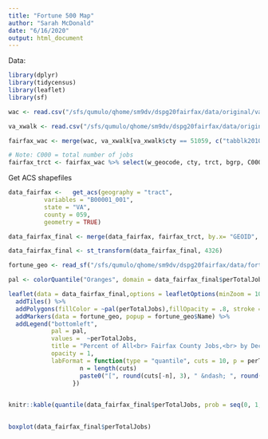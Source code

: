 ```yaml
---
title: "Fortune 500 Map"
author: "Sarah McDonald"
date: "6/16/2020"
output: html_document
---
```

Data:
```r
library(dplyr)
library(tidycensus)
library(leaflet)
library(sf)

wac <- read.csv("/sfs/qumulo/qhome/sm9dv/dspg20fairfax/data/original/va_wac_S000_JT00_2017.csv", colClasses = c("w_geocode" = "factor"))

va_xwalk <- read.csv("/sfs/qumulo/qhome/sm9dv/dspg20fairfax/data/original/va_xwalk.csv",  colClasses = c("tabblk2010" = "factor", "trct" = "factor"))

fairfax_wac <- merge(wac, va_xwalk[va_xwalk$cty == 51059, c("tabblk2010","cty", "trct", "bgrp")], by.x = "w_geocode", by.y = "tabblk2010")

# Note: C000 = total number of jobs
fairfax_trct <- fairfax_wac %>% select(w_geocode, cty, trct, bgrp, C000) %>% group_by(trct) %>% summarize(totaljobs = sum(C000),perTotalJobs = (totaljobs/sum(fairfax_wac$C000))*100)

```


Get ACS shapefiles
```r
data_fairfax <-   get_acs(geography = "tract",
          variables = "B00001_001",
          state = "VA",
          county = 059, 
          geometry = TRUE)

data_fairfax_final <- merge(data_fairfax, fairfax_trct, by.x= "GEOID", by.y = "trct", all = TRUE)

data_fairfax_final <- st_transform(data_fairfax_final, 4326)

```


```r
fortune_geo <- read_sf("/sfs/qumulo/qhome/sm9dv/dspg20fairfax/data/fortune/fortune_1000/fairfax_fortune_1000_geo.shp")
```


```r

pal <- colorQuantile("Oranges", domain = data_fairfax_final$perTotalJobs, probs = seq(0, 1, length = 10), right = FALSE)

leaflet(data = data_fairfax_final,options = leafletOptions(minZoom = 10))%>%
  addTiles() %>%
  addPolygons(fillColor = ~pal(perTotalJobs),fillOpacity = .8, stroke = FALSE) %>%
  addMarkers(data = fortune_geo, popup = fortune_geo$Name) %>%
  addLegend("bottomleft", 
            pal = pal, 
            values =  ~perTotalJobs,
            title = "Percent of All<br> Fairfax County Jobs,<br> by Decile Group", 
            opacity = 1,
            labFormat = function(type = "quantile", cuts = 10, p = perTotalJobs) {
                    n = length(cuts)
                    paste0("[", round(cuts[-n], 3), " &ndash; ", round(cuts[-1], 3), ")")
                  })
  


```


```r
knitr::kable(quantile(data_fairfax_final$perTotalJobs, prob = seq(0, 1, length = 10), type = 5), col.names = "")
  

boxplot(data_fairfax_final$perTotalJobs)
```


